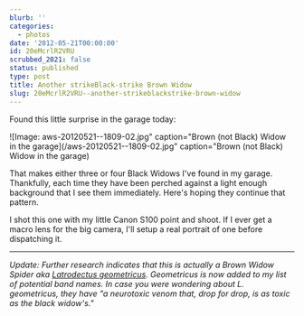 ```yaml
---
blurb: ''
categories:
  - photos
date: '2012-05-21T00:00:00'
id: 20eMcrlR2VRU
scrubbed_2021: false
status: published
type: post
title: Another strikeBlack-strike Brown Widow
slug: 20eMcrlR2VRU--another-strikeblackstrike-brown-widow
---
```


Found this little surprise in the garage today:

![Image: aws-20120521--1809-02.jpg" caption="Brown (not Black) Widow in the garage](/aws-20120521--1809-02.jpg" caption="Brown (not Black) Widow in the garage)

That makes either three or four Black Widows I've found in my garage. Thankfully, each time they have been perched against a light enough background that I see them immediately. Here's hoping they continue that pattern. 

I shot this one with my little Canon S100 point and shoot. If I ever get a macro lens for the big camera, I'll setup a real portrait of one before dispatching it. 

---


*Update: Further research indicates that this is actually a Brown Widow Spider aka [Latrodectus geometricus][1]. Geometricus is now added to my list of potential band names. In case you were wondering about L. geometricus, they have "a neurotoxic venom that, drop for drop, is as toxic as the black widow's."*


[1]: http://en.wikipedia.org/wiki/Latrodectus_geometricus
